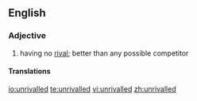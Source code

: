 ==English==

===Adjective===
{{en-adj|-}}

# having no [[rival]]; better than any possible competitor

====Translations====
{{trans-see|unrivaled}}

[[io:unrivalled]]
[[te:unrivalled]]
[[vi:unrivalled]]
[[zh:unrivalled]]